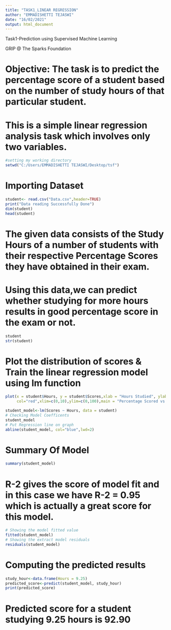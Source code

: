 ---
title: "TASK1_LINEAR REGRESSION"
author: "EMMADISHETTI TEJASWI"
date: "16/02/2021"
output: html_document
---
Task1-Prediction using Supervised Machine Learning

GRIP @ The Sparks Foundation

# Objective: The task is to predict the percentage score of a student based on the number of study hours of that particular student. 
# This is a simple linear regression analysis task which involves only two variables.

```{r}
#setting my working directory
setwd("C:/Users/EMMADISHETTI TEJASWI/Desktop/tsf")
```

# Importing Dataset
```{r}
student<- read.csv("Data.csv",header=TRUE)
print("Data reading Successfully Done")
dim(student)
head(student)
```
# The given data consists of the Study Hours of a number of students with their respective Percentage Scores they have obtained in their exam. 
# Using this data,we can predict whether studying for more hours results in good percentage score in the exam or not.
```{r}
student
str(student)
```

# Plot the distribution of scores &  Train the linear regression model using lm function
```{r}
plot(x = student$Hours, y = student$Scores,xlab = "Hours Studied", ylab = "Percentage Score",
     col="red",xlim=c(0,10),ylim=c(0,100),main = "Percentage Scored vs Hours Studied",sub="Data of 25 persons")

student_model<-lm(Scores ~ Hours, data = student)
# Checking Model Coefficents
student_model
# Put Regression line on graph
abline(student_model, col="blue",lwd=2)
```

# Summary Of Model
```{r}
summary(student_model)
```
# R-2 gives the score of model fit and in this case we have R-2 = 0.95 which is actually a great score for this model.
```{r}
# Showing the model fitted value
fitted(student_model)
# Showing the extract model residuals
residuals(student_model)
```
# Computing the predicted results
```{r}
study_hour<-data.frame(Hours = 9.25)
predicted_score<-predict(student_model, study_hour)
print(predicted_score)
```
# Predicted score for a student studying 9.25 hours is 92.90










